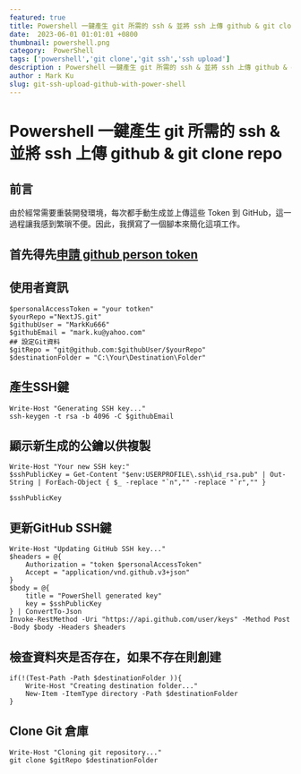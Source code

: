 ```yaml
---
featured: true
title: Powershell 一鍵產生 git 所需的 ssh & 並將 ssh 上傳 github & git clone repo
date:  2023-06-01 01:01:01 +0800
thumbnail: powershell.png
category:  PowerShell
tags: ['powershell','git clone','git ssh','ssh upload']
description : Powershell 一鍵產生 git 所需的 ssh & 並將 ssh 上傳 github & git clone repo
author : Mark Ku
slug: git-ssh-upload-github-with-power-shell
---
```

# Powershell 一鍵產生 git 所需的 ssh & 並將 ssh 上傳 github & git clone repo
## 前言
由於經常需要重裝開發環境，每次都手動生成並上傳這些 Token 到 GitHub，這一過程讓我感到繁瑣不便。因此，我撰寫了一個腳本來簡化這項工作。

## 首先得先[申請 github person token ](https://github.com/settings/tokens)

## 使用者資訊
```
$personalAccessToken = "your totken"
$yourRepo ="NextJS.git"
$githubUser = "MarkKu666"
$githubEmail = "mark.ku@yahoo.com"
## 設定Git資料
$gitRepo = "git@github.com:$githubUser/$yourRepo"
$destinationFolder = "C:\Your\Destination\Folder"
```

## 產生SSH鍵
```
Write-Host "Generating SSH key..."
ssh-keygen -t rsa -b 4096 -C $githubEmail
```

## 顯示新生成的公鑰以供複製
```
Write-Host "Your new SSH key:"
$sshPublicKey = Get-Content "$env:USERPROFILE\.ssh\id_rsa.pub" | Out-String | ForEach-Object { $_ -replace "`n","" -replace "`r","" }

$sshPublicKey
```
## 更新GitHub SSH鍵
```
Write-Host "Updating GitHub SSH key..."
$headers = @{
    Authorization = "token $personalAccessToken"
    Accept = "application/vnd.github.v3+json"
}
$body = @{
    title = "PowerShell generated key"
    key = $sshPublicKey
} | ConvertTo-Json
Invoke-RestMethod -Uri "https://api.github.com/user/keys" -Method Post -Body $body -Headers $headers
```
## 檢查資料夾是否存在，如果不存在則創建
```
if(!(Test-Path -Path $destinationFolder )){
    Write-Host "Creating destination folder..."
    New-Item -ItemType directory -Path $destinationFolder
}
```

## Clone Git 倉庫
```
Write-Host "Cloning git repository..."
git clone $gitRepo $destinationFolder
```